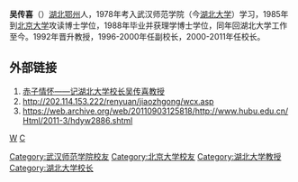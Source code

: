 '''吴传喜'''（{{bd|1961年||catIdx=W}}）[[湖北|湖北]][[鄂州|鄂州]]人，1978年考入武汉师范学院（今[[湖北大学|湖北大学]]）学习，1985年到[[北京大学|北京大学]]攻读博士学位，1988年毕业并获理学博士学位，同年回湖北大学工作至今。1992年晋升教授，1996-2000年任副校长，2000-2011年任校长。

==外部链接==
# [http://www.huaue.com/xzft/20047193049.htm 赤子情怀——记湖北大学校长吴传喜教授]{{Wayback|url=http://www.huaue.com/xzft/20047193049.htm |date=20060704225222 }}
# http://202.114.153.222/renyuan/jiaozhgong/wcx.asp{{Wayback|url=http://202.114.153.222/renyuan/jiaozhgong/wcx.asp |date=20110926091433 }}
# https://web.archive.org/web/20110903125818/http://www.hubu.edu.cn/Html/2011-3/hdyw2886.shtml

{{DEFAULTSORT:WU吴}}
[[分类:鄂州人|W]]
[[分类:吴姓|C]]
[[Category:武汉师范学院校友|Category:武汉师范学院校友]]
[[Category:北京大学校友|Category:北京大学校友]]
[[Category:湖北大学教授|Category:湖北大学教授]]
[[Category:湖北大学校长|Category:湖北大学校长]]